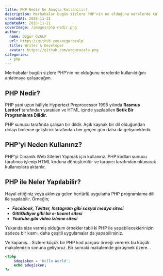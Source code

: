 ```yaml
---
title: PHP Nedir Ne Amaçla Kullanılır?
description: Merhabalar bugün sizlere PHP'nin ne olduğunu nerelerde kullanıldığını anlatmaya çalışacağım.
createdAt: 2018-11-21
updatedAt: 2018-11-21
coverImage: /images/php-nedir.png
author:
  name: Özgür ÖZALP
  url: https://github.com/ozgurozalp
  title: Writer & Developer
  avatar: https://github.com/ozgurozalp.png
categories:
  - php
---
```


Merhabalar bugün sizlere PHP'nin ne olduğunu nerelerde kullanıldığını anlatmaya çalışacağım.

## PHP Nedir?

PHP yani uzun hâliyle Hypertext Preprocessor 1995 yılında **Rasmus Lerdorf** tarafından yaratılan ve HTML içinde yazılabilen **Betik Bir Programlama Dilidir.**

PHP sunucu tarafında çalışan bir dildir. Açık kaynak bir dil olduğundan dolayı binlerce geliştirici tarafından her geçen gün daha da gelişmektedir.

## PHP'yi Neden Kullanırız?

PHP'yi Dinamik Web Siteleri Yapmak için kullanırız. PHP kodları sunucu tarafınca işlenip HTML koduna dönüştürülür ve tarayıcı tarafından okunarak kullanıcılara aktarılır.

## PHP ile Neler Yapılabilir?

Hayal ettiğiniz veya aklınıza gelen hertürlü uygulama PHP programlama dili ile yapılabilir. Örneğin;

- _**Facebook, Twitter, Instagram gibi sosyal medya sitesi**_
- _**GittiGidiyor gibi bir e-ticaret sitesi**_
- _**Youtube gibi video izleme sitesi**_

Yukarıda size vermiş olduğum örnekler tabii ki PHP ile yapabileceklerinizin sadece bir kısmı, daha çeşitli uygulamalar da yapabilirsiniz.

Ve kapanış... Sizlere küçük bir PHP kod parçası örneği vererek bu küçük makalemizin sonuna geliyoruz. Bir sonraki makalemde görüşmek üzere...

```php
<?php
    $degisken = 'Hello World';
    echo $degisken;
?>
```
